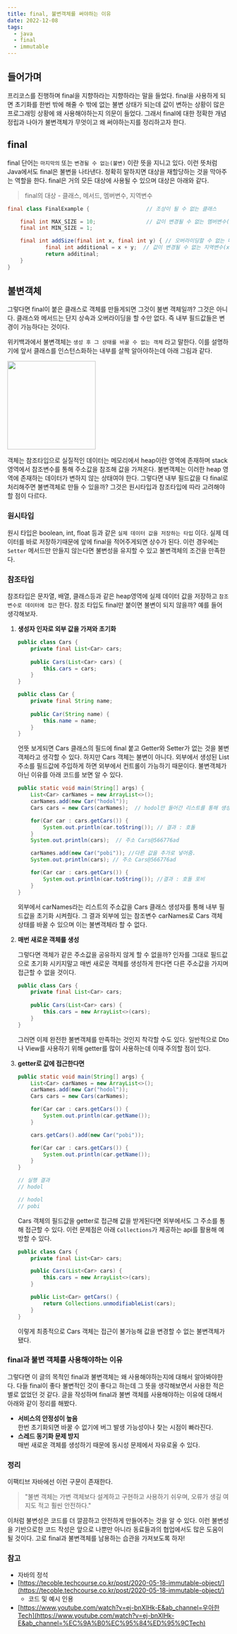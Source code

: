 ```yaml
---
title: final, 불변객체를 써야하는 이유
date: 2022-12-08
tags:
  - java
  - final
  - immutable
---
```


## 들어가며

프리코스를 진행하며 final을 지향하라는 지향하라는 말을 들었다. final을 사용하게 되면 초기화를 한번 밖에 해줄 수 밖에 없는 불변 상태가 되는데 값이 변하는 상황이 많은 프로그래밍 상황에 왜 사용해야하는지 의문이 들었다. 그래서 final에 대한 정확한 개념 정립과 나아가 불변객체가 무엇이고 왜 써야하는지를 정리하고자 한다.

## final

final 단어는 `마지막의` 또는 `변경될 수 없는(불변)` 이란 뜻을 지니고 있다. 이런 뜻처럼 Java에서도 final은 불변을 나타낸다. 정확히 말하지면 대상을 재할당하는 것을 막아주는 역할을 한다. final은 거의 모든 대상에 사용될 수 있으며 대상은 아래와 같다.

> final의 대상 - 클래스, 메서드, 멤버변수, 지역변수
> 

```java
final class FinalExample {                  // 조상이 될 수 없는 클래스

	final int MAX_SIZE = 10;                // 값이 변경될 수 없는 멤버변수(상수)
	final int MIN_SIZE = 1;		

	final int addSize(final int x, final int y) { // 오버라이딩할 수 없는 메서드(변경불가)
			final int additional = x + y;  // 값이 변경될 수 없는 지역변수(x, y, additional)
			return additinal;
	}
}
```

## 불변객체

그렇다면 final이 붙은 클래스로 객체를 만들게되면 그것이 불변 객체일까? 그것은 아니다. 클래스와 메서드는 단지 상속과 오버라이딩을 할 수만 없다. 즉 내부 필드값들은 변경이 가능하다는 것이다.

위키백과에서 불변객체는 `생성 후 그 상태를 바꿀 수 없는 객체` 라고 말한다. 이를 설명하기에 앞서 클래스를 인스턴스화하는 내부를 살짝 알아야하는데 아래 그림과 같다.

<img src ="final.png" height="200" width="200"/>

객체는 참조타입으로 실질적인 데이터는 메모리에서 heap이란 영역에 존재하며 stack 영역에서 참조변수를 통해 주소값을 참조해 값을 가져온다. 불변객체는 이러한 heap 영역에 존재하는 데이터가 변하지 않는 상태여야 한다. 그렇다면 내부 필드값을 다 final로 처리해주면 불변객체로 만들 수 있을까? 그것은 원시타입과 참조타입에 따라 고려해야할 점이 다르다.

### 원시타입

원시 타입은 boolean, int, float 등과 같은 `실제 데이터 값을 저장하는 타입` 이다. 실제 데이터를 바로 저장하기때문에 앞에 final을 적어주게되면 상수가 된다. 이런 경우에는 `Setter` 메서드만 만들지 않는다면 불변성을 유지할 수 있고 불변객체의 조건을 만족한다.

### 참조타입

참조타입은 문자열, 배열, 클래스등과 같은 heap영역에 실제 데이터 값을 저장하고 `참조변수로 데이터에 접근` 한다. 참조 타입도 final만 붙이면 불변이 되지 않을까? 예를 들어 생각해보자.

1. **생성자 인자로 외부 값을 가져와 초기화**
    
    ```java
    public class Cars {
        private final List<Car> cars;
        
        public Cars(List<Car> cars) {
            this.cars = cars;
        }
    }
    
    public class Car {
        private final String name;
        
        public Car(String name) {
            this.name = name;
        }
    }
    ```
    
    언뜻 보게되면 Cars 클래스의 필드에 final 붙고 Getter와 Setter가 없는 것을 불변객체라고 생각할 수 있다. 하지만 Cars 객체는 불변이 아니다. 외부에서 생성된 List 주소를 필드값에 주입하게 하면 외부에서 컨트롤이 가능하기 때문이다. 불변객체가 아닌 이유를 아래 코드를 보면 알 수 있다.
    
    ```java
    public static void main(String[] args) {
    	List<Car> carNames = new ArrayList<>();
        carNames.add(new Car("hodol"));
        Cars cars = new Cars(carNames);  // hodol만 들어간 리스트를 통해 생성
    
        for(Car car : cars.getCars()) {
            System.out.println(car.toString()); // 결과 : 호돌
        }
        System.out.println(cars);  // 주소 Cars@566776ad
    
        carNames.add(new Car("pobi")); //다른 값을 추가로 넣어줌.
        System.out.println(cars); // 주소 Cars@566776ad
    
        for(Car car : cars.getCars()) {
            System.out.println(car.toString()); //결과 : 호돌 포비
        }
    }
    ```

    외부에서 carNames라는 리스트의 주소값을 Cars 클래스 생성자를 통해 내부 필드값을 초기화 시켜줬다. 그 결과 외부에 있는 참조변수 carNames로
    Cars 객체 상태를 바꿀 수 있으며 이는 불변객체라 할 수 없다. 

    
2. **매번 새로운 객체를 생성**  

    그렇다면 객체가 같은 주소값을 공유하지 않게 할 수 없을까? 인자를 그대로 필드값으로 초기화 시키지말고 매번 새로운 객체를 생성하게 한다면 다른
    주소값을 가지며 접근할 수 없을 것이다.
    
    ```java
    public class Cars {
        private final List<Car> cars;
        
        public Cars(List<Car> cars) {
            this.cars = new ArrayList<>(cars);
        }
    }
    ```
    그러면 이제 완전한 불변객체를 만족하는 것인지 착각할 수도 있다. 일반적으로 Dto나 View를 사용하기 위해 getter를 많이 사용하는데
    이때 주의할 점이 있다.

    
3. **getter로 값에 접근한다면**  
    ```java
    public static void main(String[] args) {
        List<Car> carNames = new ArrayList<>();
        carNames.add(new Car("hodol"));
        Cars cars = new Cars(carNames);

        for(Car car : cars.getCars()) {
            System.out.println(car.getName());
        }

        cars.getCars().add(new Car("pobi"));

        for(Car car : cars.getCars()) {
            System.out.println(car.getName());
        }
    }

    // 실행 결과
    // hodol

    // hodol
    // pobi
    ```
    Cars 객체의 필드값을 getter로 접근해 값을 받게된다면 외부에서도 그 주소를 통해 접근할 수 있다. 
    이런 문제점은 아래 `Collections`가 제공하는 api를 활용해 예방할 수 있다.
    
    ```java
    public class Cars {
        private final List<Car> cars;

        public Cars(List<Car> cars) {
            this.cars = new ArrayList<>(cars);
        }

        public List<Car> getCars() {
            return Collections.unmodifiableList(cars);
        }
    }
    ```

    이렇게 최종적으로 Cars 객체는 접근이 불가능해 값을 변경할 수 없는 불변객체가 됐다.
    

### final과 불변 객체를 사용해야하는 이유

그렇다면 이 글의 목적인 final과 불변객체는 왜 사용해야하는지에 대해서 알아봐야한다. 다들 final이 좋다 불변적인 것이 좋다고 하는데 그 뜻을 생각해보면서 사용한
적은 별로 없었던 것 같다. 글을 작성하며 final과 불변 객체를 사용해야하는 이유에 대해서 아래와 같이 정리를 해봤다. 

-  **서비스의 안정성이 높음**  
한번 초기화되면 바꿀 수 없기에 버그 발생 가능성이나 찾는 시점이 빠라진다.
-  **스레드 동기화 문제 방지**  
매번 새로운 객체를 생성하기 때문에 동시성 문제에서 자유로울 수 있다.

### 정리  

이팩티브 자바에선 이런 구문이 존재한다.
> "불변 객체는 가변 객체보다 설계하고 구현하고 사용하기 쉬우며, 오류가 생길 여지도 적고 훨씬 안전하다."

이처럼 불변성은 코드를 더 깔끔하고 안전하게 만들어주는 것을 알 수 있다. 이런 불변성을 기반으로한 코드 작성은 앞으로 나뿐만 아니라 동료들과의
협업에서도 많은 도움이 될 것이다. 고로 final과 불변객체를 남용하는 습관을 가져보도록 하자!

### 참고

- 자바의 정석
- [https://tecoble.techcourse.co.kr/post/2020-05-18-immutable-object/](https://tecoble.techcourse.co.kr/post/2020-05-18-immutable-object/)
    - 코드 및 예시 인용
- [https://www.youtube.com/watch?v=ej-bnXlHk-E&ab_channel=우아한Tech](https://www.youtube.com/watch?v=ej-bnXlHk-E&ab_channel=%EC%9A%B0%EC%95%84%ED%95%9CTech)
